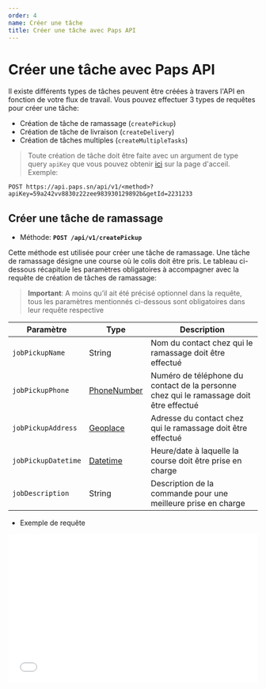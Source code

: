 ```yaml
---
order: 4
name: Créer une tâche
title: Créer une tâche avec Paps API
---
```


# Créer une tâche avec Paps API

Il existe différents types de tâches peuvent être créées à travers l'API en fonction de votre flux de travail. Vous pouvez effectuer 3 types de requêtes pour créer une tâche:

- Création de tâche de ramassage (`createPickup`)
- Création de tâche de livraison (`createDelivery`)
- Création de tâches multiples (`createMultipleTasks`)

> Toute création de tâche doit être faite avec un argument de type query `apiKey` que vous pouvez
> obtenir [ici](/#commencez-à-utiliser-paps-api) sur la page d'acceil. Exemple:

`POST https://api.paps.sn/api/v1/<method>?apiKey=59a242vv8830z22zee983930129892b&getId=2231233`

## Créer une tâche de ramassage

- Méthode: **`POST /api/v1/createPickup`**

Cette méthode est utilisée pour créer une tâche de ramassage. Une tâche de ramassage désigne une course où le colis doit être pris. Le tableau ci-dessous récapitule les paramètres obligatoires à accompagner avec la requête de création de tâches de ramassage:

> **Important**: A moins qu’il ait été précisé optionnel
> dans la requête, tous les paramètres mentionnés ci-dessous sont
> obligatoires dans leur requête respective

| Paramètre           | Type                                          | Description                                                                            |
| ------------------- | --------------------------------------------- | -------------------------------------------------------------------------------------- |
| `jobPickupName`     | String                                        | Nom du contact chez qui le ramassage doit être effectué                                |
| `jobPickupPhone`    | [PhoneNumber](/#types-et-formats-des-donnees) | Numéro de téléphone du contact de la personne chez qui le ramassage doit être effectué |
| `jobPickupAddress`  | [Geoplace](/#types-et-formats-des-donnees)    | Adresse du contact chez qui le ramassage doit être effectué                            |
| `jobPickupDatetime` | [Datetime](/#types-et-formats-des-donnees)    | Heure/date à laquelle la course doit être prise en charge                              | ` |
| `jobDescription`    | String                                        | Description de la commande pour une meilleure prise en charge                          |

- Exemple de requête

<p>
  <iframe
    src="//api.apiembed.com/?source=https://raw.githubusercontent.com/paps-app/request-api-exemple/master/PickupTask.json&targets=shell:curl,node:unirest,java:unirest,python:requests,ruby:native,objc:nsurlsession,go:native,java:okhttp,node:native,javascript:jquery,php:http1,csharp:restsharp"
    frameBorder="0"
    scrolling="no"
    width="100%"
    height="300px"
    seamless
  />
</p>

## Créer une tâche de livraison

- Méthode: **`POST /api/v1/createDelivery`**

Cette méthode est utilisée pour créer une tâche de livraison. Une tâche de livraison désigne une course où le colis doit être déposé. Elle est donc souvent précédée et liée à une tâche de ramassage. Le tableau ci-dessous récapitule les paramètres à accompagner avec la requête de création de tâches de livraison:

| Paramètre             | Type                                          | Description                                                                             |
| --------------------- | --------------------------------------------- | --------------------------------------------------------------------------------------- |
| `customerUsername`    | String                                        | Nom du contact chez qui la livraison doit être effectuée                                |
| `customerPhone`       | [PhoneNumber](/#types-et-formats-des-donnees) | Numéro de téléphone du contact de la personne chez qui la livraison doit être effectuée |
| `jobPickupPhone`      | [PhoneNumber](/#types-et-formats-des-donnees) | Numéro de téléphone du contact de la personne chez qui le ramassage a été déjà effectué |
| `customerAddress`     | [Geoplace](/#types-et-formats-des-donnees)    | Adresse du contact chez qui la livraison doit être effectuée                            |
| `jobDeliveryDatetime` | [Datetime](/#types-et-formats-des-donnees)    | Heure/date à laquelle la course doit être prise en charge                               |
| `jobDescription`      | String                                        | Description de la commande pour une meilleure prise en charge                           |

- Exemple de requête

<p>
  <iframe
    src="//api.apiembed.com/?source=https://raw.githubusercontent.com/paps-app/request-api-exemple/master/DeliveryTask.json&targets=shell:curl,node:unirest,java:unirest,python:requests,ruby:native,objc:nsurlsession,go:native,java:okhttp,node:native,javascript:jquery,php:http1,csharp:restsharp"
    frameBorder="0"
    scrolling="no"
    width="100%"
    height="300px"
    seamless
  />
</p>

- Exemple de réponse

```
{
  "payload": {
    "message": "The task has been created.",
    "status": 200,
    "data": {
      "job_id": 22726428,
      "job_hash": "26a453fdc6dd79eda5a0fb994a16614f",
      "customer_address": "Ouest Foire, Dakar, Sénégal",
      "job_token": "2272642815403757852833068",
      "tracking_link": "https://k7ggd.app.goo.gl/SGP49G",
      "pickupAddressNotFound": false,
      "deliveryAddressNotFound": false
    }
  }
}
```

## Création de tâches multiples et liées

- Méthode: **`POST /api/v1/createMultipleTasks`**

Celle-ci est la methode utilisée pour démarrer plusieurs courses liées. Les courses liées peuvent contenir non seulement plusieurs points ramassage et livraison mais peuvent être programmées sur plusieurs jours. Les informations sur chaque course sont contenues dans un tableau d’objet et sont envoyées en forme JSON.

| Paramètre             | Type                                          | Description                                                                             |
| --------------------- | --------------------------------------------- | --------------------------------------------------------------------------------------- |
| `pickups`             | String                                        | Nom du contact chez qui la livraison doit être effectuée                                |
| `customerPhone`       | [PhoneNumber](/#types-et-formats-des-donnees) | Numéro de téléphone du contact de la personne chez qui la livraison doit être effectuée |
| `jobPickupPhone`      | [PhoneNumber](/#types-et-formats-des-donnees) | Numéro de téléphone du contact de la personne chez qui le ramassage a été déjà effectué |
| `customerAddress`     | [Geoplace](/#types-et-formats-des-donnees)    | Adresse du contact chez qui la livraison doit être effectuée                            |
| `jobDeliveryDatetime` | [Datetime](/#types-et-formats-des-donnees)    | Heure/date à laquelle la course doit être prise en charge                               |
| `jobDescription`      | String                                        | Description de la commande pour une meilleure prise en charge                           |

<!-- ```json
{
	"jobPickupName": "Moussa",
	"customerName": "fanta",
	"jobPickupAddress":"Fadia, Dakar, Sénégal",
	"customerAddress": "Médina, Dakar, Sénégal",
	"jobPickupDatetime": "2018-10-23 00:00:00",
	"jobDeliveryDatetime": "2018-10-23 00:00:00",
	"jobDescription": "TEST -- Commande venant du site web",
	"autoAssignment": "0",
	"timezone": "0"
}
``` -->

<iframe
  src="//api.apiembed.com/?source=https://raw.githubusercontent.com/paps-app/request-api-exemple/master/PickupDeliveryTask.json&targets=shell:curl,node:unirest,java:unirest,python:requests,ruby:native,objc:nsurlsession,go:native,java:okhttp,node:native,javascript:jquery,php:http1,csharp:restsharp"
  frameBorder="0"
  scrolling="no"
  width="100%"
  height="300px"
  seamless
/>

Si la tâche est créée avec succès on aura un message de ce type :

```json
{
	"message": "The task has been created.",
	"status": 200,
	"data": "job_id": 21955359,
	"pickup_job_id": 21955359,
	"delivery_job_id": 21955360,
	"job_hash": "c1c451ccf5b935751b1e18aeb8275049",
	"customer_address": "Médina, Dakar, Sénégal",
	"job_pickup_name": "Moussa",
	"job_pickup_address": "Fadia,Dakar, Sénégal",
	"job_token": "2195535915390829560960041",
	"pickup_tracking_link": "https://k7ggd.app.goo.gl/abDNj",
	"delivery_tracing_link": "https://k7ggd.app.goo.gl/Ey1kL",
	"pickupAddressNotFound": false,
	"deliveryAddressNotFound": false
}
```

